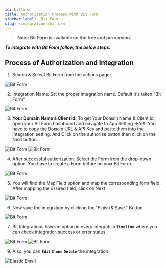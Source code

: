 ```yaml
---
id: bitform
title: Authorization Process With Bit Form
sidebar_label:  Bit Form
slug: /integrations/bitform
---
```


> **Note: Bit Form is available on the free and pro version.**

***To integrate with Bit Form follow, the below steps.***

## Process of Authorization and Integration

1. Search & Select Bit Form from the actions pages.
 <Image src="actions/bit-form/select-bit-form" alt="Bit Form" w="1020" h="350" />


2. Integration Name: Set the proper integration name. Default it's taken “Bit Form”.
 <Image src="actions/bit-form/integration-name" alt="Bit Form" w="1020" h="350" />


3. **Your Domain Name & Client id:**  To get Your Domain Name & Client id, open your Bit Form Dashboard and navigate to App Setting ->API. You have to copy the Domain URL & API Key and paste them into the integration setting. And Click on the authorize button then click on the Next button. 

 <Image src="actions/bit-form/domain-url-client-id" alt="Bit Form" w="1020" h="350" />
 <Image src="actions/bit-form/get-domail-url-api-key" alt="Bit Form" w="1020" h="350" />


4. After successful authorization. Select the Form from the drop-down option. You have to create a Form before on your Bit Form. 
 <Image src="actions/bit-form/select-bit-form" alt="Bit Form" w="1020" h="350" />

5. You will find the Map Field option and map the corresponding form field. After mapping the desired field, click on Next
 <Image src="actions/bit-form/select-bit-form" alt="Bit Form" w="1020" h="350" />

6. Now save the integration by clicking the "Finish & Save." Button
 <Image src="actions/bit-form/finish-and-save" alt="Bit Form" w="1020" h="350" />

7. Bit Integrations have an option in every integration **`Timeline`** where you can check integration success or error status.
 <Image src="actions/bit-form/timeline" alt="Bit Form" w="1020" h="350" />
 <Image src="actions/bit-form/sucess-or-error-status" alt="Bit Form" w="1020" h="350" />

9. Also, you can **`Edit`** **`Clone`** **`Delete`** the integration.

 <Image src="actions/acumbamail/edit-clone-delete" alt="Elastic Email" w="1020" h="350" />

 <Feedback/>
